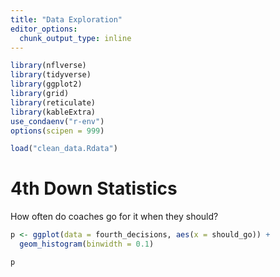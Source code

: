 ```yaml
---
title: "Data Exploration"
editor_options: 
  chunk_output_type: inline
---
```


```r
library(nflverse)
library(tidyverse)
library(ggplot2)
library(grid)
library(reticulate)
library(kableExtra)
use_condaenv("r-env")
options(scipen = 999)
```

```r
load("clean_data.Rdata")
```

# 4th Down Statistics

How often do coaches go for it when they should?

```r
p <- ggplot(data = fourth_decisions, aes(x = should_go)) + 
  geom_histogram(binwidth = 0.1)

p
```
